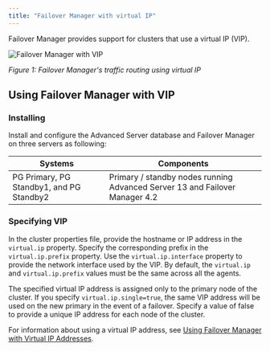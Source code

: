 ```yaml
---
title: "Failover Manager with virtual IP"
---
```



Failover Manager provides support for clusters that use a virtual IP (VIP). 

![Failover Manager with VIP](images/efm_with_vip.png)

*Figure 1: Failover Manager's traffic routing using virtual IP*

Using Failover Manager with VIP
-------------------------------

### Installing

Install and configure the Advanced Server database and Failover Manager
on three servers as following:

  
  Systems                                   |Components
  ------------------------------------------|-----------------------------------------------------------------------------
  PG Primary, PG Standby1, and PG Standby2  | Primary / standby nodes running Advanced Server 13 and Failover Manager 4.2
  

### Specifying VIP

In the cluster properties file, provide the hostname or IP address in
the `virtual.ip` property. Specify the corresponding prefix in the
`virtual.ip.prefix` property. Use the `virtual.ip.interface` property to
provide the network interface used by the VIP. By default, the
`virtual.ip` and `virtual.ip.prefix` values must be the same across all the
agents.

The specified virtual IP address is assigned only to the primary node of
the cluster. If you specify `virtual.ip.single=true`, the same VIP address
will be used on the new primary in the event of a failover. Specify a
value of false to provide a unique IP address for each node of the
cluster.

For information about using a virtual IP address, see [Using Failover Manager with Virtual IP Addresses](https://www.enterprisedb.com/docs/efm/latest/efm_user/04_configuring_efm/05_using_vip_addresses/#using_vip_addresses).
